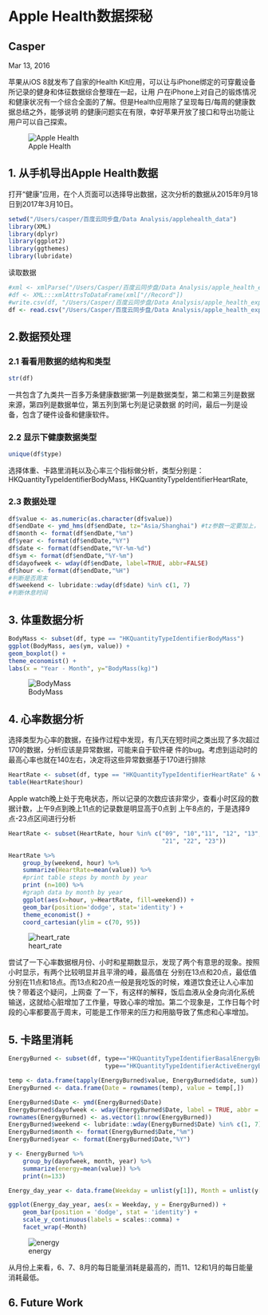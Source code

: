 Apple Health数据探秘
========================================================
## Casper

Mar 13, 2016

苹果从iOS 8就发布了自家的Health Kit应用，可以让与iPhone绑定的可穿戴设备所记录的健身和体征数据综合整理在一起，让用
户在iPhone上对自己的锻炼情况和健康状况有一个综合全面的了解。但是Health应用除了呈现每日/每周的健康数据总结之外，能够说明
的健康问题实在有限，幸好苹果开放了接口和导出功能让用户可以自己探索。

![Apple Health](apple health.PNG)

## 1. 从手机导出Apple Health数据
打开“健康”应用，在个人页面可以选择导出数据，这次分析的数据从2015年9月18日到2017年3月10日。

```r
setwd("/Users/casper/百度云同步盘/Data Analysis/applehealth_data")
library(XML)
library(dplyr)
library(ggplot2)
library(ggthemes)
library(lubridate)
```

读取数据
```r
#xml <- xmlParse("/Users/Casper/百度云同步盘/Data Analysis/apple_health_export/导出.xml")
#df <- XML:::xmlAttrsToDataFrame(xml["//Record"])
#write.csv(df, "/Users/Casper/百度云同步盘/Data Analysis/apple_health_export/data.csv")
df <- read.csv("/Users/Casper/百度云同步盘/Data Analysis/apple_health_export/data.csv")
```

## 2.数据预处理
### 2.1 看看用数据的结构和类型
```r
str(df)
```
一共包含了九类共一百多万条健康数据!第一列是数据类型，第二和第三列是数据来源，第四列是数据单位，第五列到第七列是记录数据
的时间，最后一列是设备，包含了硬件设备和健康软件。

### 2.2 显示下健康数据类型
```r
unique(df$type)
```
选择体重、卡路里消耗以及心率三个指标做分析，类型分别是：
HKQuantityTypeIdentifierBodyMass, HKQuantityTypeIdentifierHeartRate,

### 2.3 数据处理
```r
df$value <- as.numeric(as.character(df$value))
df$endDate <- ymd_hms(df$endDate, tz="Asia/Shanghai") #tz参数一定要加上，不加上会以UTC时间计算
df$month <- format(df$endDate,"%m")
df$year <- format(df$endDate,"%Y")
df$date <- format(df$endDate,"%Y-%m-%d")
df$ym <- format(df$endDate,"%Y-%m")
df$dayofweek <- wday(df$endDate, label=TRUE, abbr=FALSE)
df$hour <- format(df$endDate,"%H")
#判断是否周末
df$weekend <- lubridate::wday(df$date) %in% c(1, 7)
#判断休息时间
```

## 3. 体重数据分析
```r
BodyMass <- subset(df, type == "HKQuantityTypeIdentifierBodyMass")
ggplot(BodyMass, aes(ym, value)) + 
geom_boxplot() +
theme_economist() + 
labs(x = "Year - Month", y="BodyMass(kg)")
```
![BodyMass](BodyMass.JPG)

## 4. 心率数据分析
选择类型为心率的数据，在操作过程中发现，有几天在短时间之类出现了多次超过170的数据，分析应该是异常数据，可能来自于软件硬
件的bug。考虑到运动时的最高心率也就在140左右，决定将这些异常数据基于170进行排除
```r
HeartRate <- subset(df, type == "HKQuantityTypeIdentifierHeartRate" & value < 170)
table(HeartRate$hour)
```
Apple watch晚上处于充电状态，所以记录的次数应该非常少，查看小时区段的数据计数，上午9点到晚上11点的记录数是明显高于0点到
上午8点的，于是选择9点-23点区间进行分析
```r
HeartRate <- subset(HeartRate, hour %in% c("09", "10","11", "12", "13", "14", "15", "16", "17", "18", "19", "20",
                                           "21", "22", "23"))

HeartRate %>%
    group_by(weekend, hour) %>%
    summarize(HeartRate=mean(value)) %>%
    #print table steps by month by year
    print (n=100) %>%
    #graph data by month by year
    ggplot(aes(x=hour, y=HeartRate, fill=weekend)) + 
    geom_bar(position='dodge', stat='identity') +
    theme_economist() + 
    coord_cartesian(ylim = c(70, 95))
```
![heart_rate](heart_rate.JPG)

尝试了一下心率数据根月份、小时和星期数显示，发现了两个有意思的现象。按照小时显示，有两个比较明显并且平滑的峰，最高值在
分别在13点和20点，最低值分别在11点和18点。而13点和20点一般是我吃饭的时候，难道饮食还让人心率加快？带着这个疑问，上网查
了一下，有这样的解释，饭后血液从全身向消化系统输送，这就给心脏增加了工作量，导致心率的增加。第二个现象是，工作日每个时
段的心率都要高于周末，可能是工作带来的压力和用脑导致了焦虑和心率增加。

## 5. 卡路里消耗
```r
EnergyBurned <- subset(df, type=="HKQuantityTypeIdentifierBasalEnergyBurned"|
                           type=="HKQuantityTypeIdentifierActiveEnergyBurned")

temp <- data.frame(tapply(EnergyBurned$value, EnergyBurned$date, sum))
EnergyBurned <- data.frame(Date = rownames(temp), value = temp[,])

EnergyBurned$Date <- ymd(EnergyBurned$Date)
EnergyBurned$dayofweek <- wday(EnergyBurned$Date, label = TRUE, abbr = TRUE)
rownames(EnergyBurned) <- as.vector(1:nrow(EnergyBurned))
EnergyBurned$weekend <- lubridate::wday(EnergyBurned$Date) %in% c(1, 7)
EnergyBurned$month <- format(EnergyBurned$Date,"%m")
EnergyBurned$year <- format(EnergyBurned$Date,"%Y")

y <- EnergyBurned %>%
    group_by(dayofweek, month, year) %>%
    summarize(energy=mean(value)) %>%
    print(n=133)

Energy_day_year <- data.frame(Weekday = unlist(y[1]), Month = unlist(y[2]), EnergyBurned = unlist(y[4]))

ggplot(Energy_day_year, aes(x = Weekday, y = EnergyBurned)) + 
    geom_bar(position = 'dodge', stat = 'identity') +
    scale_y_continuous(labels = scales::comma) +
    facet_wrap(~Month)
```
![energy](energy.JPG)

从月份上来看，6、7、8月的每日能量消耗是最高的，而11、12和1月的每日能量消耗最低。

## 6. Future Work
